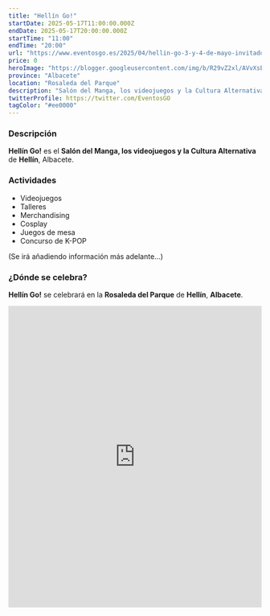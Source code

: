 ```yaml
---
title: "Hellín Go!"
startDate: 2025-05-17T11:00:00.000Z
endDate: 2025-05-17T20:00:00.000Z
startTime: "11:00"
endTime: "20:00"
url: "https://www.eventosgo.es/2025/04/hellin-go-3-y-4-de-mayo-invitados.html"
price: 0
heroImage: "https://blogger.googleusercontent.com/img/b/R29vZ2xl/AVvXsEjASr0n9oB9eZ9W-80Rnwb9ZqWjB55_yirhBAhKyli5JeYeOuJFKoMZypr4Y02Rjuv35Jq5-c8i0j_0eL927vIMSSuLpYy9ll9mgx_ZuXC8rjQByEb_llB-8eoa0ct-lUQ8H4OtvrMxNSvbPks7WfWWcGjYgeMZFO8EH9FhXwiNU_xhkfKH0c3wOoVLzlGK/s600/poster%20previo.jpg"
province: "Albacete"
location: "Rosaleda del Parque"
description: "Salón del Manga, los videojuegos y la Cultura Alternativa de Hellín"
twitterProfile: https://twitter.com/EventosGO
tagColor: "#ee0000"
---
```


### Descripción

**Hellín Go!** es el **Salón del Manga, los videojuegos y la Cultura Alternativa** de **Hellín**, Albacete.

### Actividades

+ Videojuegos
+ Talleres
+ Merchandising
+ Cosplay
+ Juegos de mesa
+ Concurso de K-POP

(Se irá añadiendo información más adelante...)

### ¿Dónde se celebra?

**Hellín Go!** se celebrará en la **Rosaleda del Parque** de **Hellín**, **Albacete**.

<iframe src="https://www.google.com/maps/embed?pb=!1m18!1m12!1m3!1d3122.1314444125924!2d-1.7016696236431261!3d38.50767926960445!2m3!1f0!2f0!3f0!3m2!1i1024!2i768!4f13.1!3m3!1m2!1s0xd642fb85feb26cd%3A0x9cbabb21d28b3540!2sParque%20Municipal%20Vicente%20Garaulet%20Sequero!5e0!3m2!1ses!2ses!4v1745923167257!5m2!1ses!2ses" width="100%" height="600" style="border:0;" allowfullscreen="" loading="lazy" referrerpolicy="no-referrer-when-downgrade"></iframe>
